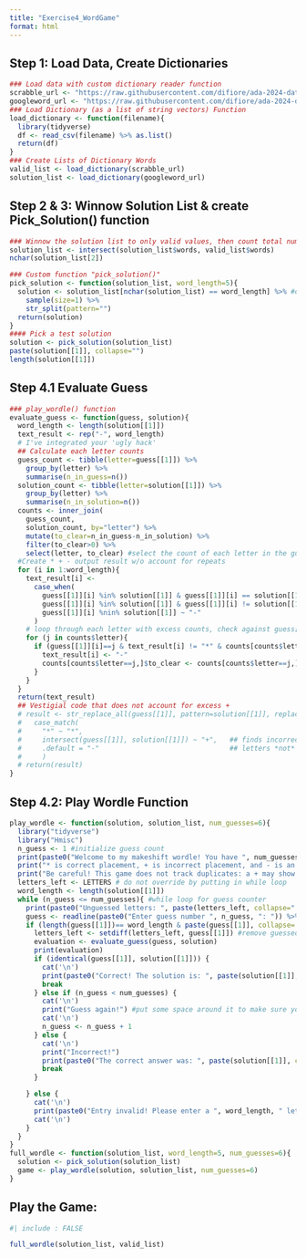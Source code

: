 ```yaml
---
title: "Exercise4_WordGame"
format: html
---
```

## Step 1: Load Data, Create Dictionaries
```r
### Load data with custom dictionary reader function
scrabble_url <- "https://raw.githubusercontent.com/difiore/ada-2024-datasets/main/collins-scrabble-words-2019.txt"
googleword_url <- "https://raw.githubusercontent.com/difiore/ada-2024-datasets/main/google-10000-english-usa-no-swears.txt"
### Load Dictionary (as a list of string vectors) Function
load_dictionary <- function(filename){
  library(tidyverse)
  df <- read_csv(filename) %>% as.list()
  return(df)
}
### Create Lists of Dictionary Words
valid_list <- load_dictionary(scrabble_url) 
solution_list <- load_dictionary(googleword_url)
```

## Step 2 & 3: Winnow Solution List & create Pick_Solution() function
```r
### Winnow the solution list to only valid values, then count total number
solution_list <- intersect(solution_list$words, valid_list$words)
nchar(solution_list[2])

### Custom function "pick_solution()"
pick_solution <- function(solution_list, word_length=5){
  solution <- solution_list[nchar(solution_list) == word_length] %>% #only returns 5 letter words from solution list
    sample(size=1) %>%
    str_split(pattern="")
  return(solution)
}
#### Pick a test solution
solution <- pick_solution(solution_list)
paste(solution[[1]], collapse="")
length(solution[[1]])
```
## Step 4.1 Evaluate Guess
```r
### play_wordle() function
evaluate_guess <- function(guess, solution){
  word_length <- length(solution[[1]])
  text_result <- rep("-", word_length)
  # I've integrated your 'ugly hack' 
  ## Calculate each letter counts
  guess_count <- tibble(letter=guess[[1]]) %>%
    group_by(letter) %>%
    summarise(n_in_guess=n())
  solution_count <- tibble(letter=solution[[1]]) %>%
    group_by(letter) %>%
    summarise(n_in_solution=n())
  counts <- inner_join(
    guess_count,
    solution_count, by="letter") %>%
    mutate(to_clear=n_in_guess-n_in_solution) %>%
    filter(to_clear>0) %>%
    select(letter, to_clear) #select the count of each letter in the guess that is "in excess" of the solution's count
  #Create * + - output result w/o account for repeats
  for (i in 1:word_length){
    text_result[i] <-
      case_when(
        guess[[1]][i] %in% solution[[1]] & guess[[1]][i] == solution[[1]][i] ~ "*",
        guess[[1]][i] %in% solution[[1]] & guess[[1]][i] != solution[[1]][i] ~ "+",
        guess[[1]][i] %nin% solution[[1]] ~ "-"
      )
    # loop through each letter with excess counts, check against guess[[1]] input (except for ones correct (*))
    for (j in counts$letter){
      if (guess[[1]][i]==j & text_result[i] != "*" & counts[counts$letter==j,]$to_clear>0){
        text_result[i] <- "-"
        counts[counts$letter==j,]$to_clear <- counts[counts$letter==j,]$to_clear - 1
      }
    }
  }
  return(text_result)
  ## Vestigial code that does not account for excess +
  # result <- str_replace_all(guess[[1]], pattern=solution[[1]], replacement="*") %>%
  #   case_match(
  #     "*" ~ "*",
  #     intersect(guess[[1]], solution[[1]]) ~ "+",   ## finds incorrectly placed letters, sets to "+"
  #     .default = "-"                                ## letters *not* in solution, sets to "-"
  #     )
  # return(result)
}
```
## Step 4.2: Play Wordle Function
```r
play_wordle <- function(solution, solution_list, num_guesses=6){
  library("tidyverse")
  library("Hmisc")
  n_guess <- 1 #initialize guess count
  print(paste0("Welcome to my makeshift wordle! You have ", num_guesses, " to guess a ", length(solution[[1]]), " letter word.")) #initial statement
  print("* is correct placement, + is incorrect placement, and - is an incorrect letter.")
  print("Be careful! This game does not track duplicates: a + may show when the correct letter has been placed")
  letters_left <- LETTERS # do not override by putting in while loop
  word_length <- length(solution[[1]])
  while (n_guess <= num_guesses){ #while loop for guess counter
    print(paste0("Unguessed letters: ", paste(letters_left, collapse=" "))) #print unguessed letters
    guess <- readline(paste0("Enter guess number ", n_guess, ": ")) %>% toupper() %>% str_split(pattern="") #parse guess
    if (length(guess[[1]])== word_length & paste(guess[[1]], collapse='') %in% solution_list) {
      letters_left <- setdiff(letters_left, guess[[1]]) #remove guessed letters from list
      evaluation <- evaluate_guess(guess, solution)
      print(evaluation)
      if (identical(guess[[1]], solution[[1]])) {
        cat('\n')
        print(paste0("Correct! The solution is: ", paste(solution[[1]], collapse='')))
        break
      } else if (n_guess < num_guesses) {
        cat('\n')
        print("Guess again!") #put some space around it to make sure you see the output!
        cat('\n')
        n_guess <- n_guess + 1
      } else {
        cat('\n')
        print("Incorrect!")
        print(paste0("The correct answer was: ", paste(solution[[1]], collapse='')))
        break
      }

    } else {
      cat('\n')
      print(paste0("Entry invalid! Please enter a ", word_length, " letter word or a word in the game dictionary."))
      cat('\n')
    }
  }
}
full_wordle <- function(solution_list, word_length=5, num_guesses=6){
  solution <- pick_solution(solution_list)
  game <- play_wordle(solution, solution_list, num_guesses=6)
}
```
## Play the Game:
```r
#| include : FALSE

full_wordle(solution_list, valid_list)
```